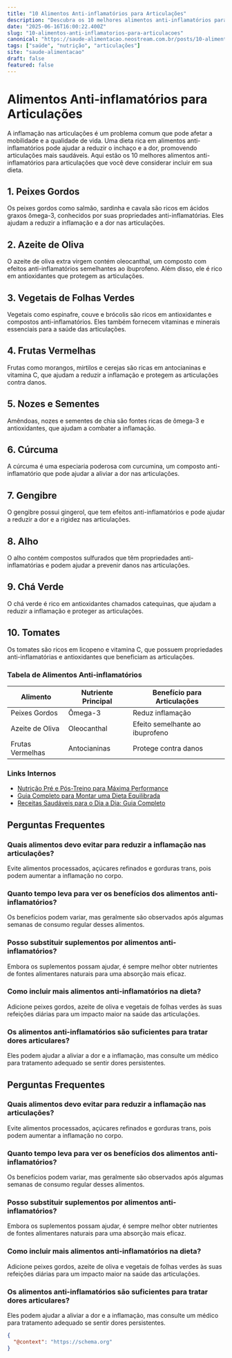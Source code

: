 ```yaml
---
title: "10 Alimentos Anti-inflamatórios para Articulações"
description: "Descubra os 10 melhores alimentos anti-inflamatórios para aliviar dores nas articulações e melhorar sua qualidade de vida."
date: "2025-06-16T16:00:22.400Z"
slug: "10-alimentos-anti-inflamatorios-para-articulacoes"
canonical: "https://saude-alimentacao.neostream.com.br/posts/10-alimentos-anti-inflamatorios-para-articulacoes"
tags: ["saúde", "nutrição", "articulações"]
site: "saude-alimentacao"
draft: false
featured: false
---
```


# Alimentos Anti-inflamatórios para Articulações

A inflamação nas articulações é um problema comum que pode afetar a mobilidade e a qualidade de vida. Uma dieta rica em alimentos anti-inflamatórios pode ajudar a reduzir o inchaço e a dor, promovendo articulações mais saudáveis. Aqui estão os 10 melhores alimentos anti-inflamatórios para articulações que você deve considerar incluir em sua dieta.

## 1. Peixes Gordos

Os peixes gordos como salmão, sardinha e cavala são ricos em ácidos graxos ômega-3, conhecidos por suas propriedades anti-inflamatórias. Eles ajudam a reduzir a inflamação e a dor nas articulações.

## 2. Azeite de Oliva

O azeite de oliva extra virgem contém oleocanthal, um composto com efeitos anti-inflamatórios semelhantes ao ibuprofeno. Além disso, ele é rico em antioxidantes que protegem as articulações.

## 3. Vegetais de Folhas Verdes

Vegetais como espinafre, couve e brócolis são ricos em antioxidantes e compostos anti-inflamatórios. Eles também fornecem vitaminas e minerais essenciais para a saúde das articulações.

## 4. Frutas Vermelhas

Frutas como morangos, mirtilos e cerejas são ricas em antocianinas e vitamina C, que ajudam a reduzir a inflamação e protegem as articulações contra danos.

## 5. Nozes e Sementes

Amêndoas, nozes e sementes de chia são fontes ricas de ômega-3 e antioxidantes, que ajudam a combater a inflamação.

## 6. Cúrcuma

A cúrcuma é uma especiaria poderosa com curcumina, um composto anti-inflamatório que pode ajudar a aliviar a dor nas articulações.

## 7. Gengibre

O gengibre possui gingerol, que tem efeitos anti-inflamatórios e pode ajudar a reduzir a dor e a rigidez nas articulações.

## 8. Alho

O alho contém compostos sulfurados que têm propriedades anti-inflamatórias e podem ajudar a prevenir danos nas articulações.

## 9. Chá Verde

O chá verde é rico em antioxidantes chamados catequinas, que ajudam a reduzir a inflamação e proteger as articulações.

## 10. Tomates

Os tomates são ricos em licopeno e vitamina C, que possuem propriedades anti-inflamatórias e antioxidantes que beneficiam as articulações.

### Tabela de Alimentos Anti-inflamatórios

| Alimento          | Nutriente Principal  | Benefício para Articulações       |
|-------------------|----------------------|-----------------------------------|
| Peixes Gordos     | Ômega-3              | Reduz inflamação                  |
| Azeite de Oliva   | Oleocanthal          | Efeito semelhante ao ibuprofeno   |
| Frutas Vermelhas  | Antocianinas         | Protege contra danos              |

### Links Internos

- [Nutrição Pré e Pós-Treino para Máxima Performance](/posts/nutricao-pre-treino)
- [Guia Completo para Montar uma Dieta Equilibrada](/posts/dieta-equilibrada)
- [Receitas Saudáveis para o Dia a Dia: Guia Completo](/posts/receitas-saudaveis)

## Perguntas Frequentes

### Quais alimentos devo evitar para reduzir a inflamação nas articulações?

Evite alimentos processados, açúcares refinados e gorduras trans, pois podem aumentar a inflamação no corpo.

### Quanto tempo leva para ver os benefícios dos alimentos anti-inflamatórios?

Os benefícios podem variar, mas geralmente são observados após algumas semanas de consumo regular desses alimentos.

### Posso substituir suplementos por alimentos anti-inflamatórios?

Embora os suplementos possam ajudar, é sempre melhor obter nutrientes de fontes alimentares naturais para uma absorção mais eficaz.

### Como incluir mais alimentos anti-inflamatórios na dieta?

Adicione peixes gordos, azeite de oliva e vegetais de folhas verdes às suas refeições diárias para um impacto maior na saúde das articulações.

### Os alimentos anti-inflamatórios são suficientes para tratar dores articulares?

Eles podem ajudar a aliviar a dor e a inflamação, mas consulte um médico para tratamento adequado se sentir dores persistentes.

## Perguntas Frequentes

### Quais alimentos devo evitar para reduzir a inflamação nas articulações?
Evite alimentos processados, açúcares refinados e gorduras trans, pois podem aumentar a inflamação no corpo.

### Quanto tempo leva para ver os benefícios dos alimentos anti-inflamatórios?
Os benefícios podem variar, mas geralmente são observados após algumas semanas de consumo regular desses alimentos.

### Posso substituir suplementos por alimentos anti-inflamatórios?
Embora os suplementos possam ajudar, é sempre melhor obter nutrientes de fontes alimentares naturais para uma absorção mais eficaz.

### Como incluir mais alimentos anti-inflamatórios na dieta?
Adicione peixes gordos, azeite de oliva e vegetais de folhas verdes às suas refeições diárias para um impacto maior na saúde das articulações.

### Os alimentos anti-inflamatórios são suficientes para tratar dores articulares?
Eles podem ajudar a aliviar a dor e a inflamação, mas consulte um médico para tratamento adequado se sentir dores persistentes.

```json
{
  "@context": "https://schema.org"
}
```